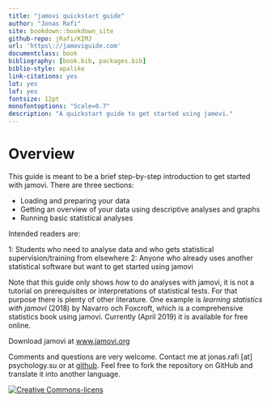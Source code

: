 ```yaml
--- 
title: "jamovi quickstart guide"
author: "Jonas Rafi"
site: bookdown::bookdown_site
github-repo: jRafi/KIMJ
url: 'https\://jamoviguide.com'
documentclass: book
bibliography: [book.bib, packages.bib]
biblio-style: apalike
link-citations: yes
lot: yes
lof: yes
fontsize: 12pt
monofontoptions: "Scale=0.7"
description: "A quickstart guide to get started using jamovi."
---
```


# Overview {-}

This guide is meant to be a brief step-by-step introduction to get started with jamovi. There are three sections:

* Loading and preparing your data
* Getting an overview of your data using descriptive analyses and graphs
* Running basic statistical analyses


Intended readers are: 

1: Students who need to analyse data and who gets statistical supervision/training from elsewhere
2: Anyone who already uses another statistical software but want to get started using jamovi  


Note that this guide only shows *how* to do analyses with jamovi, it is not a tutorial on prerequisites or interpretations of statistical tests. For that purpose there is plenty of other literature. One example is *learning statistics with jamovi* (2018) by Navarro och Foxcroft, which is a comprehensive statistics book using jamovi. Currently (April 2019) it is available for free online.


Download jamovi at [www.jamovi.org](https://www.jamovi.org)

Comments and questions are very welcome. Contact me at jonas.rafi [at] psychology.su or at [github](https://github.com/jRafi/jamoviguide.com). Feel free to fork the repository on GitHub and translate it into another language.  

<a rel="license" href="http://creativecommons.org/licenses/by/4.0/"><img alt="Creative Commons-licens" style="border-width:0" src="https://i.creativecommons.org/l/by/4.0/88x31.png" /></a><br /><span xmlns:dct="http://purl.org/dc/terms/" property="dct:title">